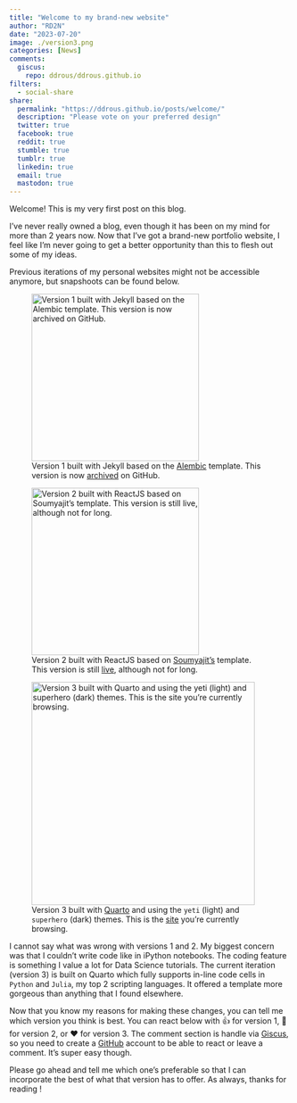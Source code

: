```yaml
---
title: "Welcome to my brand-new website"
author: "RD2N"
date: "2023-07-20"
image: ./version3.png
categories: [News]
comments:
  giscus: 
    repo: ddrous/ddrous.github.io
filters:
  - social-share
share:
  permalink: "https://ddrous.github.io/posts/welcome/"
  description: "Please vote on your preferred design"
  twitter: true
  facebook: true
  reddit: true
  stumble: true
  tumblr: true
  linkedin: true
  email: true
  mastodon: true
---
```




Welcome! This is my very first post on this blog. 


I've never really owned a blog, even though it has been on my mind for more than 2 years now. Now that I've got a brand-new portfolio website, I feel like I'm never going to get a better opportunity than this to flesh out some of my ideas.

Previous iterations of my personal websites might not be accessible anymore, but snapshoots can be found below.

::: {layout-nrow=3}
![Version 1 built with Jekyll based on the [Alembic](https://alembic.darn.es/) template. This version is now [archived](https://github.com/ddrous/desmond-rn.github.io) on GitHub.](version1.png){width=300}

![Version 2 built with ReactJS based on [Soumyajit's](https://github.com/ddrous/portfolio) template. This version is still [live](https://www.rousseldesnzoyem.com/), although not for long.](version2.png){width=300}

![Version 3 built with [Quarto](https://quarto.org/) and using the `yeti` (light) and `superhero` (dark) themes. This is the [site](https://ddrous.github.io/) you're currently browsing.](version3.png){width=400}
:::


I cannot say what was wrong with versions 1 and 2. My biggest concern was that I couldn't write code like in iPython notebooks. The coding feature is something I value a lot for Data Science tutorials. The current iteration (version 3) is built on Quarto which fully supports in-line code cells in `Python` and `Julia`, my top 2 scripting languages. It offered a template more gorgeous than anything that I found elsewhere.

Now that you know my reasons for making these changes, you can tell me which version you think is best. You can react below with 👍 for version 1, 🎉 for version 2, or ❤️ for version 3. The comment section is handle via [Giscus](https://giscus.app/), so you need to create a [GitHub](https://github.com/) account to be able to react or leave a comment. It's super easy though. 


Please go ahead and tell me which one's preferable so that I can incorporate the best of what that version has to offer. As always, thanks for reading !
